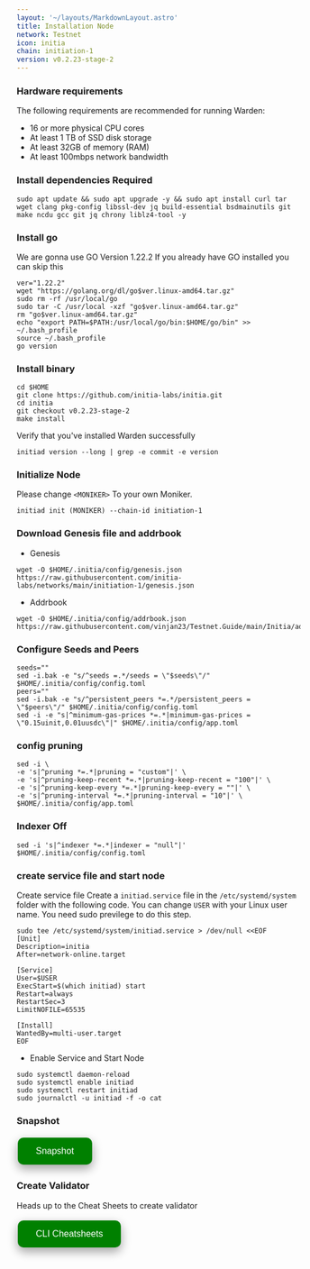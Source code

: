 ```yaml
---
layout: '~/layouts/MarkdownLayout.astro'
title: Installation Node
network: Testnet
icon: initia
chain: initiation-1
version: v0.2.23-stage-2
---
```


### Hardware requirements

The following requirements are recommended for running Warden:

- 16 or more physical CPU cores
- At least 1 TB of SSD disk storage
- At least 32GB of memory (RAM)
- At least 100mbps network bandwidth


### Install dependencies Required

```
sudo apt update && sudo apt upgrade -y && sudo apt install curl tar wget clang pkg-config libssl-dev jq build-essential bsdmainutils git make ncdu gcc git jq chrony liblz4-tool -y
```

### Install go

We are gonna use GO Version 1.22.2
If you already have GO installed you can skip this 

```
ver="1.22.2"
wget "https://golang.org/dl/go$ver.linux-amd64.tar.gz"
sudo rm -rf /usr/local/go
sudo tar -C /usr/local -xzf "go$ver.linux-amd64.tar.gz"
rm "go$ver.linux-amd64.tar.gz"
echo "export PATH=$PATH:/usr/local/go/bin:$HOME/go/bin" >> ~/.bash_profile
source ~/.bash_profile
go version
```

### Install binary

```
cd $HOME
git clone https://github.com/initia-labs/initia.git
cd initia
git checkout v0.2.23-stage-2
make install
```

Verify that you've installed Warden successfully

```
initiad version --long | grep -e commit -e version
```

### Initialize Node

Please change `<MONIKER>` To your own Moniker.

```
initiad init (MONIKER) --chain-id initiation-1
```

### Download Genesis file and addrbook

- Genesis

```
wget -O $HOME/.initia/config/genesis.json https://raw.githubusercontent.com/initia-labs/networks/main/initiation-1/genesis.json
```
- Addrbook
```
wget -O $HOME/.initia/config/addrbook.json https://raw.githubusercontent.com/vinjan23/Testnet.Guide/main/Initia/addrbook.json
```

### Configure Seeds and Peers

```
seeds=""
sed -i.bak -e "s/^seeds =.*/seeds = \"$seeds\"/" $HOME/.initia/config/config.toml
peers=""
sed -i.bak -e "s/^persistent_peers *=.*/persistent_peers = \"$peers\"/" $HOME/.initia/config/config.toml
sed -i -e "s|^minimum-gas-prices *=.*|minimum-gas-prices = \"0.15uinit,0.01uusdc\"|" $HOME/.initia/config/app.toml
```

### config pruning

```
sed -i \
-e 's|^pruning *=.*|pruning = "custom"|' \
-e 's|^pruning-keep-recent *=.*|pruning-keep-recent = "100"|' \
-e 's|^pruning-keep-every *=.*|pruning-keep-every = ""|' \
-e 's|^pruning-interval *=.*|pruning-interval = "10"|' \
$HOME/.initia/config/app.toml
```

### Indexer Off

```
sed -i 's|^indexer *=.*|indexer = "null"|' $HOME/.initia/config/config.toml
```

### create service file and start node

Create service file
Create a `initiad.service` file in the `/etc/systemd/system` folder with the following code. 
You can change `USER` with your Linux user name. You need sudo previlege to do this step.

```
sudo tee /etc/systemd/system/initiad.service > /dev/null <<EOF
[Unit]
Description=initia
After=network-online.target

[Service]
User=$USER
ExecStart=$(which initiad) start
Restart=always
RestartSec=3
LimitNOFILE=65535

[Install]
WantedBy=multi-user.target
EOF
```

- Enable Service and Start Node

```
sudo systemctl daemon-reload
sudo systemctl enable initiad
sudo systemctl restart initiad
sudo journalctl -u initiad -f -o cat
```

### Snapshot
<a href="https://service.vinjan.xyz/testnet/initia/snapshot" target="_blank">
  <button style="background-color: green; border: none; color: white; padding: 15px 32px; text-align: center; text-decoration: none; display: inline-block; font-size: 16px; margin: 4px 2px; cursor: pointer; border-radius: 10px; box-shadow: 0 8px 16px 0 rgba(0,0,0,0.2), 0 6px 20px 0 rgba(0,0,0,0.19);" onmouseover="this.style.boxShadow='0 0 0 4px rgba(0,255,0,0.5)'" onmouseout="this.style.boxShadow='0 8px 16px 0 rgba(0,0,0,0.2), 0 6px 20px 0 rgba(0,0,0,0.19)'">Snapshot</button>
</a>


### Create Validator

Heads up to the Cheat Sheets to create validator

<a href="https://service.vinjan.xyz/testnet/initia/cheat" target="_blank">
  <button style="background-color: green; border: none; color: white; padding: 15px 32px; text-align: center; text-decoration: none; display: inline-block; font-size: 16px; margin: 4px 2px; cursor: pointer; border-radius: 10px; box-shadow: 0 8px 16px 0 rgba(0,0,0,0.2), 0 6px 20px 0 rgba(0,0,0,0.19);" onmouseover="this.style.boxShadow='0 0 0 4px rgba(0,255,0,0.5)'" onmouseout="this.style.boxShadow='0 8px 16px 0 rgba(0,0,0,0.2), 0 6px 20px 0 rgba(0,0,0,0.19)'">CLI Cheatsheets</button>
</a>
